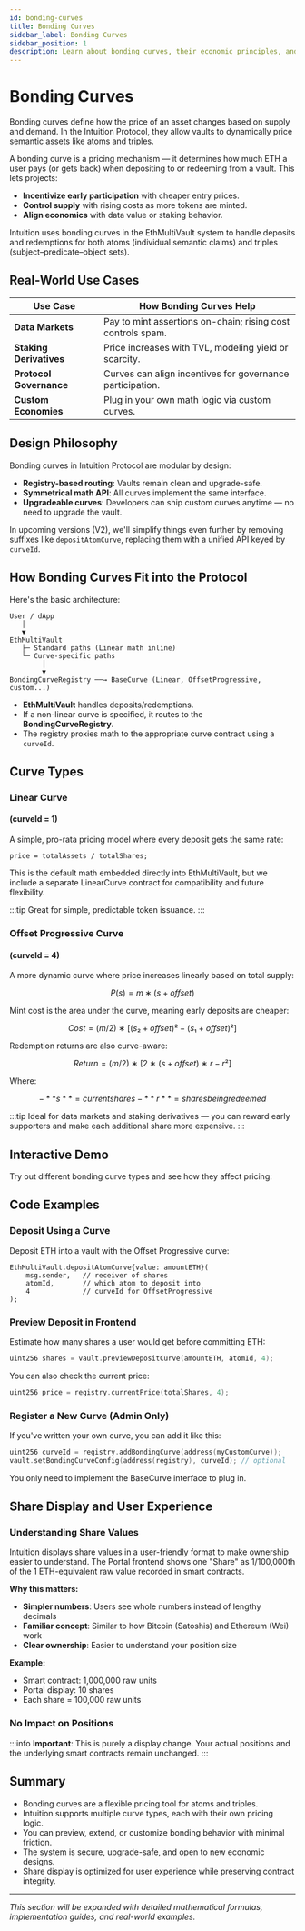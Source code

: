 ```yaml
---
id: bonding-curves
title: Bonding Curves
sidebar_label: Bonding Curves
sidebar_position: 1
description: Learn about bonding curves, their economic principles, and how to implement them in Intuition applications
---
```


# Bonding Curves

Bonding curves define how the price of an asset changes based on supply and demand. In the Intuition Protocol, they allow vaults to dynamically price semantic assets like atoms and triples.

A bonding curve is a pricing mechanism — it determines how much ETH a user pays (or gets back) when depositing to or redeeming from a vault. This lets projects:

- **Incentivize early participation** with cheaper entry prices.
- **Control supply** with rising costs as more tokens are minted.
- **Align economics** with data value or staking behavior.

Intuition uses bonding curves in the EthMultiVault system to handle deposits and redemptions for both atoms (individual semantic claims) and triples (subject–predicate–object sets).

## Real-World Use Cases

| Use Case | How Bonding Curves Help |
|----------|-------------------------|
| **Data Markets** | Pay to mint assertions on-chain; rising cost controls spam. |
| **Staking Derivatives** | Price increases with TVL, modeling yield or scarcity. |
| **Protocol Governance** | Curves can align incentives for governance participation. |
| **Custom Economies** | Plug in your own math logic via custom curves. |

## Design Philosophy

Bonding curves in Intuition Protocol are modular by design:

- **Registry-based routing**: Vaults remain clean and upgrade-safe.
- **Symmetrical math API**: All curves implement the same interface.
- **Upgradeable curves**: Developers can ship custom curves anytime — no need to upgrade the vault.

In upcoming versions (V2), we'll simplify things even further by removing suffixes like `depositAtomCurve`, replacing them with a unified API keyed by `curveId`.

## How Bonding Curves Fit into the Protocol

Here's the basic architecture:

```
User / dApp
   │
   ▼
EthMultiVault
   ├─ Standard paths (Linear math inline)
   └─ Curve-specific paths
        │
        ▼
BondingCurveRegistry ──→ BaseCurve (Linear, OffsetProgressive, custom...)
```

- **EthMultiVault** handles deposits/redemptions.
- If a non-linear curve is specified, it routes to the **BondingCurveRegistry**.
- The registry proxies math to the appropriate curve contract using a `curveId`.

## Curve Types

### Linear Curve 
#### (curveId = 1)

A simple, pro-rata pricing model where every deposit gets the same rate:

```solidity
price = totalAssets / totalShares;
```

This is the default math embedded directly into EthMultiVault, but we include a separate LinearCurve contract for compatibility and future flexibility.

:::tip
Great for simple, predictable token issuance.
:::

### Offset Progressive Curve 
#### (curveId = 4)

A more dynamic curve where price increases linearly based on total supply:

```math
P(s) = m ∗ (s + offset)
```

Mint cost is the area under the curve, meaning early deposits are cheaper:

```math
Cost = (m/2) ∗ [(s₂ + offset)² − (s₁ + offset)²]
```

Redemption returns are also curve-aware:

```math
Return = (m/2) ∗ [2 ∗ (s + offset) ∗ r − r²]
```

Where:
```math
- **s** = current shares
- **r** = shares being redeemed
```

:::tip 
Ideal for data markets and staking derivatives — you can reward early supporters and make each additional share more expensive.
:::

## Interactive Demo

Try out different bonding curve types and see how they affect pricing:


<BondingCurveDemo />

## Code Examples

### Deposit Using a Curve

Deposit ETH into a vault with the Offset Progressive curve:

```solidity
EthMultiVault.depositAtomCurve{value: amountETH}(
    msg.sender,   // receiver of shares
    atomId,       // which atom to deposit into
    4             // curveId for OffsetProgressive
);
```

### Preview Deposit in Frontend

Estimate how many shares a user would get before committing ETH:

```cpp
uint256 shares = vault.previewDepositCurve(amountETH, atomId, 4);
```

You can also check the current price:

```cpp
uint256 price = registry.currentPrice(totalShares, 4);
```

### Register a New Curve (Admin Only)

If you've written your own curve, you can add it like this:

```cpp
uint256 curveId = registry.addBondingCurve(address(myCustomCurve));
vault.setBondingCurveConfig(address(registry), curveId); // optional
```

You only need to implement the BaseCurve interface to plug in.

## Share Display and User Experience

### Understanding Share Values

Intuition displays share values in a user-friendly format to make ownership easier to understand. The Portal frontend shows one "Share" as 1/100,000th of the 1 ETH-equivalent raw value recorded in smart contracts.

**Why this matters:**
- **Simpler numbers**: Users see whole numbers instead of lengthy decimals
- **Familiar concept**: Similar to how Bitcoin (Satoshis) and Ethereum (Wei) work
- **Clear ownership**: Easier to understand your position size

**Example:**
- Smart contract: 1,000,000 raw units
- Portal display: 10 shares
- Each share = 100,000 raw units

### No Impact on Positions

:::info
**Important**: This is purely a display change. Your actual positions and the underlying smart contracts remain unchanged.
:::

## Summary

- Bonding curves are a flexible pricing tool for atoms and triples.
- Intuition supports multiple curve types, each with their own pricing logic.
- You can preview, extend, or customize bonding behavior with minimal friction.
- The system is secure, upgrade-safe, and open to new economic designs.
- Share display is optimized for user experience while preserving contract integrity.

---

*This section will be expanded with detailed mathematical formulas, implementation guides, and real-world examples.* 